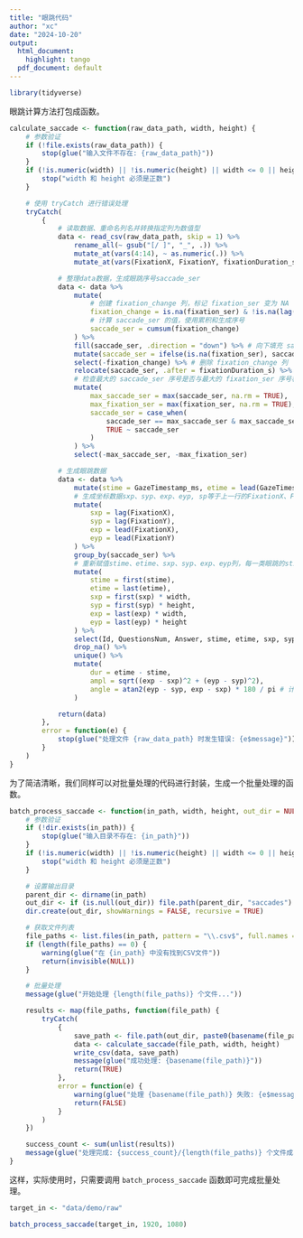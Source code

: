 ```yaml
---
title: "眼跳代码"
author: "xc"
date: "2024-10-20"
output:
  html_document:
    highlight: tango
  pdf_document: default
---
```


```r
library(tidyverse)
```

眼跳计算方法打包成函数。
```r
calculate_saccade <- function(raw_data_path, width, height) {
    # 参数验证
    if (!file.exists(raw_data_path)) {
        stop(glue("输入文件不存在: {raw_data_path}"))
    }
    if (!is.numeric(width) || !is.numeric(height) || width <= 0 || height <= 0) {
        stop("width 和 height 必须是正数")
    }

    # 使用 tryCatch 进行错误处理
    tryCatch(
        {
            # 读取数据、重命名列名并转换指定列为数值型
            data <- read_csv(raw_data_path, skip = 1) %>%
                rename_all(~ gsub("[/ ]", "_", .)) %>%
                mutate_at(vars(4:14), ~ as.numeric(.)) %>%
                mutate_at(vars(FixationX, FixationY, fixationDuration_s), ~ na_if(., -1))

            # 整理data数据，生成眼跳序号saccade_ser
            data <- data %>%
                mutate(
                    # 创建 fixation_change 列，标记 fixation_ser 变为 NA 的位置
                    fixation_change = is.na(fixation_ser) & !is.na(lag(fixation_ser)),
                    # 计算 saccade_ser 的值，使用累积和生成序号
                    saccade_ser = cumsum(fixation_change)
                ) %>%
                fill(saccade_ser, .direction = "down") %>% # 向下填充 saccade_ser 列的值
                mutate(saccade_ser = ifelse(is.na(fixation_ser), saccade_ser, NA)) %>% # 非眼跳区间标记为 NA
                select(-fixation_change) %>% # 删除 fixation_change 列
                relocate(saccade_ser, .after = fixationDuration_s) %>%
                # 检查最大的 saccade_ser 序号是否与最大的 fixation_ser 序号相等，并进行相应处理
                mutate(
                    max_saccade_ser = max(saccade_ser, na.rm = TRUE),
                    max_fixation_ser = max(fixation_ser, na.rm = TRUE),
                    saccade_ser = case_when(
                        saccade_ser == max_saccade_ser & max_saccade_ser == max_fixation_ser ~ NA_real_,
                        TRUE ~ saccade_ser
                    )
                ) %>%
                select(-max_saccade_ser, -max_fixation_ser)

            # 生成眼跳数据
            data <- data %>%
                mutate(stime = GazeTimestamp_ms, etime = lead(GazeTimestamp_ms)) %>%
                # 生成坐标数据sxp、syp、exp、eyp, sp等于上一行的FixationX、FixationY，ep等于下一行的FixationX、FixationY
                mutate(
                    sxp = lag(FixationX),
                    syp = lag(FixationY),
                    exp = lead(FixationX),
                    eyp = lead(FixationY)
                ) %>%
                group_by(saccade_ser) %>%
                # 重新赋值stime、etime、sxp、syp、exp、eyp列，每一类眼跳的stime等于第一行的stime，etime等于最后一行的etime, sp等于第一行的 sp，ep等于最后一行的ep
                mutate(
                    stime = first(stime),
                    etime = last(etime),
                    sxp = first(sxp) * width,
                    syp = first(syp) * height,
                    exp = last(exp) * width,
                    eyp = last(eyp) * height
                ) %>%
                select(Id, QuestionsNum, Answer, stime, etime, sxp, syp, exp, eyp) %>%
                drop_na() %>%
                unique() %>%
                mutate(
                    dur = etime - stime,
                    ampl = sqrt((exp - sxp)^2 + (eyp - syp)^2),
                    angle = atan2(eyp - syp, exp - sxp) * 180 / pi # 计算两点连线与 x 轴的夹角角度
                )

            return(data)
        },
        error = function(e) {
            stop(glue("处理文件 {raw_data_path} 时发生错误: {e$message}"))
        }
    )
}
```

为了简洁清晰，我们同样可以对批量处理的代码进行封装，生成一个批量处理的函数。
```r
batch_process_saccade <- function(in_path, width, height, out_dir = NULL) {
    # 参数验证
    if (!dir.exists(in_path)) {
        stop(glue("输入目录不存在: {in_path}"))
    }
    if (!is.numeric(width) || !is.numeric(height) || width <= 0 || height <= 0) {
        stop("width 和 height 必须是正数")
    }

    # 设置输出目录
    parent_dir <- dirname(in_path)
    out_dir <- if (is.null(out_dir)) file.path(parent_dir, "saccades") else out_dir
    dir.create(out_dir, showWarnings = FALSE, recursive = TRUE)

    # 获取文件列表
    file_paths <- list.files(in_path, pattern = "\\.csv$", full.names = TRUE, recursive = FALSE)
    if (length(file_paths) == 0) {
        warning(glue("在 {in_path} 中没有找到CSV文件"))
        return(invisible(NULL))
    }

    # 批量处理
    message(glue("开始处理 {length(file_paths)} 个文件..."))

    results <- map(file_paths, function(file_path) {
        tryCatch(
            {
                save_path <- file.path(out_dir, paste0(basename(file_path), "_saccades.csv"))
                data <- calculate_saccade(file_path, width, height)
                write_csv(data, save_path)
                message(glue("成功处理: {basename(file_path)}"))
                return(TRUE)
            },
            error = function(e) {
                warning(glue("处理 {basename(file_path)} 失败: {e$message}"))
                return(FALSE)
            }
        )
    })

    success_count <- sum(unlist(results))
    message(glue("处理完成: {success_count}/{length(file_paths)} 个文件成功"))
}
```

这样，实际使用时，只需要调用 `batch_process_saccade` 函数即可完成批量处理。
```r
target_in <- "data/demo/raw"

batch_process_saccade(target_in, 1920, 1080)
```
